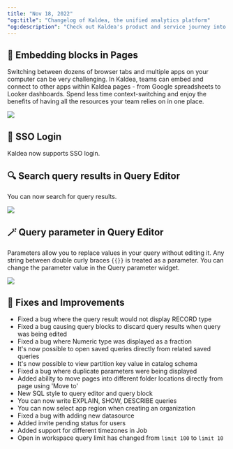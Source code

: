 ```yaml
---
title: "Nov 18, 2022"
"og:title": "Changelog of Kaldea, the unified analytics platform"
"og:description": "Check out Kaldea's product and service journey into developing a seamless and fully connected analytics experience from creating jobs to data discovery to query, and reporting."
---
```


## 🔌 Embedding blocks in Pages

Switching between dozens of browser tabs and multiple apps on your computer can be very challenging. In Kaldea, teams can embed and connect to other apps within Kaldea pages - from Google spreadsheets to Looker dashboards. Spend less time context-switching and enjoy the benefits of having all the resources your team relies on in one place.

![](/changelog/images/11-18-2022/1.gif)

## 🔐 SSO Login

Kaldea now supports SSO login.

## 🔍 Search query results in Query Editor

You can now search for query results.

![](/changelog/images/11-18-2022/2.gif)

## 🪄 Query parameter in Query Editor

Parameters allow you to replace values in your query without editing it.
Any string between double curly braces `{{}}` is treated as a parameter. You can change the parameter value in the Query parameter widget.

![](/changelog/images/11-18-2022/3.gif)

## 🐞 Fixes and Improvements

- Fixed a bug where the query result would not display RECORD type
- Fixed a bug causing query blocks to discard query results when query was being edited
- Fixed a bug where Numeric type was displayed as a fraction
- It's now possible to open saved queries directly from related saved queries
- It's now possible to view partition key value in catalog schema
- Fixed a bug where duplicate parameters were being displayed
- Added ability to move pages into different folder locations directly from page using 'Move to'
- New SQL style to query editor and query block
- You can now write EXPLAIN, SHOW, DESCRIBE queries
- You can now select app region when creating an organization
- Fixed a bug with adding new datasource
- Added invite pending status for users
- Added support for different timezones in Job
- Open in workspace query limit has changed from `limit 100` to `limit 10`
